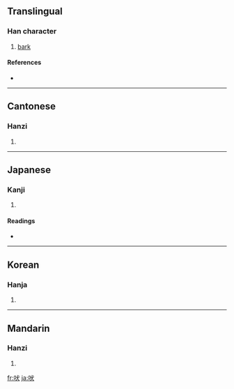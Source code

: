 ==Translingual==

===Han character===
{{Han char|rn=30|rad=口|as=04|sn=7|four=6303<sub>4</sub>|canj=口戈大 (RIK)}}

# [[bark]]

====References====
* {{Han ref|kx=0177.220|dkj=03331|dj=0395.040|hdz=10587.020|uh=5420|ud=21536|bh=A770|bd=42864}}

----

==Cantonese==

===Hanzi===
{{yue-hanzi|jyut=|y=fai6}}

# {{defn|Cantonese}}

----

==Japanese==

===Kanji===
{{ja-kanji|grade=|rs=口04}}

# {{defn|Japanese}}

====Readings====
* {{ja-readings|on=[[はい]] (hai), [[ばい]] (bai)|kun=[[ほえる]] (hoeru), [[ほえ]] (hoe)}}

----

==Korean==

===Hanja===
{{ko-hanja|hangeul=폐|rv=pye|mr=p'ye}}

# {{defn|Korean}}

----

==Mandarin==

===Hanzi===
{{cmn-hanzi|pin=[[fèi]] ([[fei4]])|wg=fei<sup>4</sup>}}

# {{defn|Mandarin}}

[[fr:吠]]
[[ja:吠]]